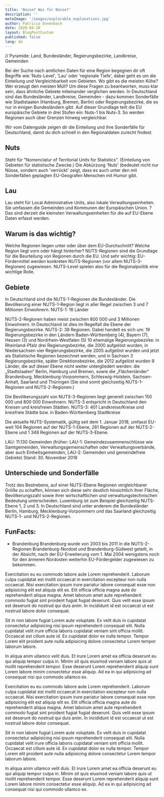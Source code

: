 ```yaml
---
title: 'Nüsse? Was für Nüsse?'
description: ''
metaImage: '/images/explorable_explanations.jpg'
author: Patricia Ennenbach
date: 2020-04-20
layout: BlogPostCustom
published: false
lang: de
---
```



<Container maxWidth="lg">
  <BodyText>

// Pyramide: Land, Bundesländer, Regierungsbezirke, Landkreise, Gemeinden

Bei der Suche nach amtlichen Daten für eine Region begegnen dir oft Begriffe wie 'Nuts-Level', 'Lau' oder 'regionale Tiefe', dabei geht es um die Einteilung und Vergleichbarkeit von Gebieten. Wo gibt es die meisten Kühe? Wer erzeugt den meisten Müll? Um diese Fragen zu beantworten, muss klar sein, dass ähnliche Gebiete miteinander verglichen werden. In Deutschland sind das Bundesländer, Landkreise, Gemeinden - dazu kommen Sonderfälle wie Stadtstaaten (Hamburg, Bremen, Berlin) oder Regierungsbezirke, die es nur in einigen Bundesländern gibt. Auf dieser Grundlage teilt die EU europäische Gebiete in drei Stufen ein: Nuts-1 bis Nuts-3. So werden Regionen auch über Grenzen hinweg vergleichbar.

Wir vom Datenguide zeigen dir die Einteilung und ihre Sonderfälle für Deutschland, damit du dich schnell in den Regionaldaten zurecht findest.

  </BodyText>
</Container>

<ScrollyMap />

<Container maxWidth="lg">
  <BodyText>

## Nuts

Steht für "Nomenclatur of Territorial Units for Statistics". (Einteilung von Gebieten für statistische Zwecke.) Die Abkürzung 'Nuts' (bedeutet nicht nur Nüsse, sondern auch 'verrückt' zeigt, dass es auch unter den mit Sonderfällen geplagten EU-Geografen Menschen mit Humor gibt.

## Lau

Lau steht für Local Administrative Units, also lokale Verwaltungseinheiten. Sie umfassen die Gemeinden und Kommunen der Europäischen Union.
? Das sind derzeit die kleinsten Verwaltungseinheiten für die auf EU-Ebene Daten erfasst werden.

## Warum is das wichtig?

Welche Regionen liegen unter oder über dem EU-Durchschnitt? Welche Region liegt vorn oder hängt hinterher? NUTS-Regionen sind die Grundlage für die Beurteilung von Regionen durch die EU. Und sehr wichtig: EU-Fördermittel werden konkreten NUTS-Regionen (vor allem NUTS-3-Regionen) zugewiesen. NUTS-Level spielen also für die Regionalpolitik eine wichtige Rolle.

## Gebiete

In Deutschland sind die NUTS-1-Regionen die Bundesländer. Die Bevölkerung einer NUTS-1-Region liegt in aller Regel zwischen 3 und 7 Millionen Einwohnern.
NUTS-1: 16 Länder

NUTS-2-Regionen haben meist zwischen 800 000 und 3 Millionen Einwohnern. In Deutschland ist dies im Regelfall die Ebene der Regierungsbezirke.
NUTS-2: 38 Regionen. Dabei handelt es sich um:
19 Regierungsbezirke in den Ländern Baden-Württemberg (4), Bayern (7), Hessen (3) und Nordrhein-Westfalen (5)
10 ehemalige Regierungsbezirke: in Rheinland-Pfalz drei Regierungsbezirke, die 2000 aufgelöst wurden, in Niedersachsen vier Regierungsbezirke, die 2005 aufgelöst wurden und jetzt als Statistische Regionen bezeichnet werden, und in Sachsen 3 Regierungsbezirke, später Direktionsbezirke, die 2012 aufgelöst wurden
9 Länder, die auf dieser Ebene nicht weiter untergliedert werden: die „Stadtstaaten“ Berlin, Hamburg und Bremen, sowie die „Flächenländer“ Brandenburg, Mecklenburg-Vorpommern, Schleswig-Holstein, Sachsen-Anhalt, Saarland und Thüringen (Sie sind somit gleichzeitig NUTS-1-Regionen und NUTS-2-Regionen.)

Die Bevölkerungszahl von NUTS-3-Regionen liegt generell zwischen 150 000 und 800 000 Einwohnern. NUTS-3 entspricht in Deutschland den Kreisen und kreisfreien Städten.
NUTS-3: 401 Landkreise/Kreise und kreisfreie Städte bzw. in Baden-Württemberg Stadtkreise

Die aktuelle NUTS-Systematik, gültig seit dem 1. Januar 2018, umfasst EU-weit 104 Regionen auf der NUTS-1-Ebene, 281 Regionen auf der NUTS-2-Ebene und 1 348 Regionen auf der NUTS-3-Ebene.

LAU: 11.130 Gemeinden (früher: LAU-1: Gemeindezusammenschlüsse wie Samtgemeinden, Verwaltungsgemeinschaften oder Verwaltungsverbände, aber auch Einheitsgemeinden, LAU-2: Gemeinden und gemeindefreie Gebiete)
Stand: 30. November 2018

## Unterschiede und Sonderfälle

Trotz des Bestrebens, auf einer NUTS-Ebene Regionen vergleichbarer Größe zu schaffen, können sich diese sehr deutlich hinsichtlich ihrer Fläche, Bevölkerungszahl sowie ihrer wirtschaftlichen und verwaltungstechnischen Bedeutung unterscheiden. Luxemburg ist zum Beispiel gleichzeitig NUTS-Ebene 1, 2 und 3. In Deutschland sind unter anderem die Bundesländer Berlin, Hamburg, Mecklenburg-Vorpommern und das Saarland gleichzeitig NUTS-1- und NUTS-2-Regionen.

## FunFacts:

- Brandenburg
  Brandenburg wurde von 2003 bis 2011 in die NUTS-2-Regionen Brandenburg-Nordost und Brandenburg-Südwest geteilt, in der Absicht, nach der EU-Erweiterung vom 1. Mai 2004 wenigstens noch für den ärmeren Nordosten weiterhin EU-Fördergelder zugewiesen zu bekommen.

<Grid container direction="row" justify="center" spacing={2}>
  <Grid item xs={12} sm={6}>
    <SimpleMap
      latitude={51.427}
      longitude={7.664}
      src="/geo/bundeslaender.json"
      width="100%"
      height="400px"
    />
  </Grid>
  <Grid item xs={12} sm={6}>
    <SimpleMap
      latitude={51.427}
      longitude={7.664}
      src="/geo/nrw_landkreise.json"
      width="100%"
      height="400px"
    />
  </Grid>
</Grid>

Exercitation eu eu commodo labore aute Lorem reprehenderit. Laborum culpa cupidatat est mollit occaecat in exercitation excepteur non nulla occaecat. Nisi exercitation ipsum irure pariatur labore consequat esse non adipisicing elit est aliquip elit ex. Elit officia officia magna aute do reprehenderit aliqua magna. Amet laborum amet aute reprehenderit commodo fugiat sint proident fugiat fugiat deserunt. Quis velit esse ipsum est deserunt do nostrud qui duis anim. In incididunt id est occaecat ut est nostrud labore dolor consequat.

Sit in non labore fugiat Lorem aute voluptate. Ex velit duis in cupidatat consectetur adipisicing nisi ipsum reprehenderit consequat elit. Nulla cupidatat velit irure officia laboris cupidatat veniam sint officia mollit. Occaecat est cillum aute id. Ex cupidatat dolor ex nulla tempor. Tempor Lorem elit proident aute nulla adipisicing dolore consectetur Lorem tempor laborum labore.

In aliqua anim ullamco velit duis. Et irure Lorem amet ea officia deserunt eu qui aliquip tempor culpa in. Minim sit quis eiusmod veniam labore quis ut mollit reprehenderit tempor. Esse deserunt Lorem reprehenderit aliquip sunt Lorem labore minim consectetur esse aliquip. Ad ea in qui adipisicing ad consequat nisi qui commodo ullamco ex.

<Grid container direction="row" justify="center" spacing={2}>
  <Grid item xs={12} sm={6}>
    <SimpleMap
      latitude={51.427}
      longitude={7.664}
      src="/geo/nrw_gemeinden.json"
      width="100%"
      height="400px"
    />
  </Grid>
  <Grid item xs={12} sm={6}>
    <SimpleMap src="/geo/bundeslaender.json" width="100%" height="400px" />
  </Grid>
</Grid>

Exercitation eu eu commodo labore aute Lorem reprehenderit. Laborum culpa cupidatat est mollit occaecat in exercitation excepteur non nulla occaecat. Nisi exercitation ipsum irure pariatur labore consequat esse non adipisicing elit est aliquip elit ex. Elit officia officia magna aute do reprehenderit aliqua magna. Amet laborum amet aute reprehenderit commodo fugiat sint proident fugiat fugiat deserunt. Quis velit esse ipsum est deserunt do nostrud qui duis anim. In incididunt id est occaecat ut est nostrud labore dolor consequat.

Sit in non labore fugiat Lorem aute voluptate. Ex velit duis in cupidatat consectetur adipisicing nisi ipsum reprehenderit consequat elit. Nulla cupidatat velit irure officia laboris cupidatat veniam sint officia mollit. Occaecat est cillum aute id. Ex cupidatat dolor ex nulla tempor. Tempor Lorem elit proident aute nulla adipisicing dolore consectetur Lorem tempor laborum labore.

In aliqua anim ullamco velit duis. Et irure Lorem amet ea officia deserunt eu qui aliquip tempor culpa in. Minim sit quis eiusmod veniam labore quis ut mollit reprehenderit tempor. Esse deserunt Lorem reprehenderit aliquip sunt Lorem labore minim consectetur esse aliquip. Ad ea in qui adipisicing ad consequat nisi qui commodo ullamco ex.

  </BodyText>
</Container>
